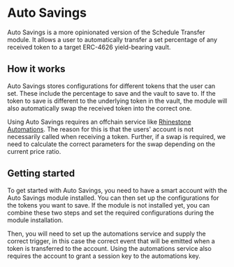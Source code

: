 # Auto Savings 

Auto Savings is a more opinionated version of the Schedule Transfer module. It allows a user to automatically transfer a set percentage of any received token to a target ERC-4626 yield-bearing vault.

## How it works

Auto Savings stores configurations for different tokens that the user can set. These include the percentage to save and the vault to save to. If the token to save is different to the underlying token in the vault, the module will also automatically swap the received token into the correct one.

Using Auto Savings requires an offchain service like [Rhinestone Automations](/automations). The reason for this is that the users' account is not necessarily called when receiving a token. Further, if a swap is required, we need to calculate the correct parameters for the swap depending on the current price ratio.

## Getting started

To get started with Auto Savings, you need to have a smart account with the Auto Savings module installed. You can then set up the configurations for the tokens you want to save. If the module is not installed yet, you can combine these two steps and set the required configurations during the module installation.

Then, you will need to set up the automations service and supply the correct trigger, in this case the correct event that will be emitted when a token is transferred to the account. Using the automations service also requires the account to grant a session key to the automations key.
